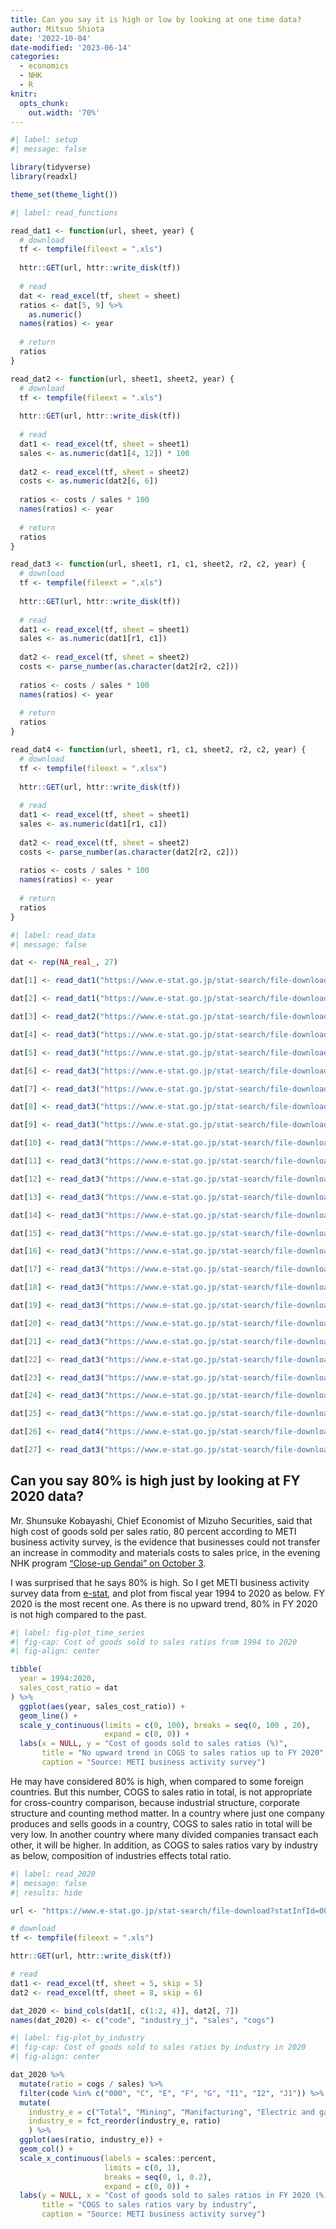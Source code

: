 ```yaml
---
title: Can you say it is high or low by looking at one time data?
author: Mitsuo Shiota
date: '2022-10-04'
date-modified: '2023-06-14'
categories:
  - economics
  - NHK
  - R
knitr: 
  opts_chunk: 
    out.width: '70%'
---
```


```r
#| label: setup
#| message: false

library(tidyverse)
library(readxl)

theme_set(theme_light())
```

```r
#| label: read_functions

read_dat1 <- function(url, sheet, year) {
  # download
  tf <- tempfile(fileext = ".xls")
  
  httr::GET(url, httr::write_disk(tf))
  
  # read
  dat <- read_excel(tf, sheet = sheet)
  ratios <- dat[5, 9] %>% 
    as.numeric()
  names(ratios) <- year
  
  # return
  ratios
}

read_dat2 <- function(url, sheet1, sheet2, year) {
  # download
  tf <- tempfile(fileext = ".xls")
  
  httr::GET(url, httr::write_disk(tf))
  
  # read
  dat1 <- read_excel(tf, sheet = sheet1)
  sales <- as.numeric(dat1[4, 12]) * 100
  
  dat2 <- read_excel(tf, sheet = sheet2)
  costs <- as.numeric(dat2[6, 6])
  
  ratios <- costs / sales * 100
  names(ratios) <- year
  
  # return
  ratios
}

read_dat3 <- function(url, sheet1, r1, c1, sheet2, r2, c2, year) {
  # download
  tf <- tempfile(fileext = ".xls")
  
  httr::GET(url, httr::write_disk(tf))
  
  # read
  dat1 <- read_excel(tf, sheet = sheet1)
  sales <- as.numeric(dat1[r1, c1])
  
  dat2 <- read_excel(tf, sheet = sheet2)
  costs <- parse_number(as.character(dat2[r2, c2]))
  
  ratios <- costs / sales * 100
  names(ratios) <- year
  
  # return
  ratios
}

read_dat4 <- function(url, sheet1, r1, c1, sheet2, r2, c2, year) {
  # download
  tf <- tempfile(fileext = ".xlsx")
  
  httr::GET(url, httr::write_disk(tf))
  
  # read
  dat1 <- read_excel(tf, sheet = sheet1)
  sales <- as.numeric(dat1[r1, c1])
  
  dat2 <- read_excel(tf, sheet = sheet2)
  costs <- parse_number(as.character(dat2[r2, c2]))
  
  ratios <- costs / sales * 100
  names(ratios) <- year
  
  # return
  ratios
}
```

```r
#| label: read_data
#| message: false

dat <- rep(NA_real_, 27)

dat[1] <- read_dat1("https://www.e-stat.go.jp/stat-search/file-download?statInfId=000031365960&fileKind=0", 8, 1994)

dat[2] <- read_dat1("https://www.e-stat.go.jp/stat-search/file-download?statInfId=000031365902&fileKind=0", 10, 1995)

dat[3] <- read_dat2("https://www.e-stat.go.jp/stat-search/file-download?statInfId=000031365900&fileKind=0", 2, 11, 1996)

dat[4] <- read_dat3("https://www.e-stat.go.jp/stat-search/file-download?statInfId=000031365898&fileKind=0", 8, 4, 3, 11, 5, 6, 1997)

dat[5] <- read_dat3("https://www.e-stat.go.jp/stat-search/file-download?statInfId=000002335269&fileKind=0", 16, 4, 3, 19, 6, 6, 1998)

dat[6] <- read_dat3("https://www.e-stat.go.jp/stat-search/file-download?statInfId=000002335267&fileKind=0", 15, 4, 3, 18, 6, 6, 1999)

dat[7] <- read_dat3("https://www.e-stat.go.jp/stat-search/file-download?statInfId=000002335264&fileKind=0", 16, 4, 3, 19, 6, 6, 2000)

dat[8] <- read_dat3("https://www.e-stat.go.jp/stat-search/file-download?statInfId=000002335251&fileKind=0", 16, 4, 3, 19, 6, 6, 2001)

dat[9] <- read_dat3("https://www.e-stat.go.jp/stat-search/file-download?statInfId=000002335238&fileKind=0", 6, 4, 3, 9, 6, 6, 2002)

dat[10] <- read_dat3("https://www.e-stat.go.jp/stat-search/file-download?statInfId=000002335227&fileKind=0", 5, 4, 3, 8, 6, 6, 2003)

dat[11] <- read_dat3("https://www.e-stat.go.jp/stat-search/file-download?statInfId=000002335186&fileKind=0", 6, 5, 6, 9, 6, 6, 2004)

dat[12] <- read_dat3("https://www.e-stat.go.jp/stat-search/file-download?statInfId=000002335198&fileKind=0", 5, 5, 3, 8, 6, 6, 2005)

dat[13] <- read_dat3("https://www.e-stat.go.jp/stat-search/file-download?statInfId=000002332496&fileKind=0", 5, 4, 3, 8, 6, 6, 2006)

dat[14] <- read_dat3("https://www.e-stat.go.jp/stat-search/file-download?statInfId=000008797328&fileKind=0", 5, 5, 3, 8, 6, 6, 2007)

dat[15] <- read_dat3("https://www.e-stat.go.jp/stat-search/file-download?statInfId=000008862770&fileKind=0", 5, 4, 3, 8, 6, 6, 2008)

dat[16] <- read_dat3("https://www.e-stat.go.jp/stat-search/file-download?statInfId=000012448588&fileKind=0", 5, 4, 3, 8, 6, 6, 2009)

dat[17] <- read_dat3("https://www.e-stat.go.jp/stat-search/file-download?statInfId=000031364720&fileKind=0", 5, 4, 3, 8, 6, 6, 2010)

dat[18] <- read_dat3("https://www.e-stat.go.jp/stat-search/file-download?statInfId=000031364766&fileKind=0", 5, 4, 3, 8, 6, 6, 2011)

dat[19] <- read_dat3("https://www.e-stat.go.jp/stat-search/file-download?statInfId=000031364844&fileKind=0", 5, 4, 3, 8, 6, 6, 2012)

dat[20] <- read_dat3("https://www.e-stat.go.jp/stat-search/file-download?statInfId=000031364750&fileKind=0", 5, 4, 3, 8, 6, 6, 2013)

dat[21] <- read_dat3("https://www.e-stat.go.jp/stat-search/file-download?statInfId=000031435520&fileKind=0", 5, 4, 3, 8, 6, 6, 2014)

dat[22] <- read_dat3("https://www.e-stat.go.jp/stat-search/file-download?statInfId=000031626692&fileKind=0", 5, 4, 3, 8, 6, 6, 2015)

dat[23] <- read_dat3("https://www.e-stat.go.jp/stat-search/file-download?statInfId=000031735887&fileKind=0", 5, 4, 3, 8, 6, 6, 2016)

dat[24] <- read_dat3("https://www.e-stat.go.jp/stat-search/file-download?statInfId=000031841099&fileKind=0", 5, 4, 3, 8, 6, 6, 2017)

dat[25] <- read_dat3("https://www.e-stat.go.jp/stat-search/file-download?statInfId=000031974813&fileKind=0", 5, 4, 3, 8, 6, 6, 2018)

dat[26] <- read_dat4("https://www.e-stat.go.jp/stat-search/file-download?statInfId=000032116539&fileKind=0", 5, 6, 4, 8, 7, 7, 2019)

dat[27] <- read_dat3("https://www.e-stat.go.jp/stat-search/file-download?statInfId=000032210740&fileKind=0", 5, 6, 4, 8, 7, 7, 2020)
```

## Can you say 80% is high just by looking at FY 2020 data?

Mr. Shunsuke Kobayashi, Chief Economist of Mizuho Securities, said that high cost of goods sold per sales ratio, 80 percent according to METI business activity survey, is the evidence that businesses could not transfer an increase in commodity and materials costs to sales price, in the evening NHK program ["Close-up Gendai" on October 3](https://www.nhk.or.jp/gendai/articles/4708/).

I was surprised that he says 80% is high. So I get METI business activity survey data from [e-stat](https://www.e-stat.go.jp/stat-search?page=1&toukei=00550100), and plot from fiscal year 1994 to 2020 as below. FY 2020 is the most recent one. As there is no upward trend, 80% in FY 2020 is not high compared to the past.

```r
#| label: fig-plot_time_series
#| fig-cap: Cost of goods sold to sales ratios from 1994 to 2020
#| fig-align: center

tibble(
  year = 1994:2020,
  sales_cost_ratio = dat
) %>% 
  ggplot(aes(year, sales_cost_ratio)) +
  geom_line() +
  scale_y_continuous(limits = c(0, 100), breaks = seq(0, 100 , 20), 
                     expand = c(0, 0)) +
  labs(x = NULL, y = "Cost of goods sold to sales ratios (%)",
       title = "No upward trend in COGS to sales ratios up to FY 2020",
       caption = "Source: METI business activity survey")
```

He may have considered 80% is high, when compared to some foreign countries. But this number, COGS to sales ratio in total, is not appropriate for cross-country comparison, because industrial structure, corporate structure and counting method matter. In a country where just one company produces and sells goods in a country, COGS to sales ratio in total will be very low. In another country where many divided companies transact each other, it will be higher. In addition, as COGS to sales ratios vary by industry as below, composition of industries effects total ratio.

```r
#| label: read_2020
#| message: false
#| results: hide

url <- "https://www.e-stat.go.jp/stat-search/file-download?statInfId=000032210740&fileKind=0"

# download
tf <- tempfile(fileext = ".xls")

httr::GET(url, httr::write_disk(tf))

# read
dat1 <- read_excel(tf, sheet = 5, skip = 5)
dat2 <- read_excel(tf, sheet = 8, skip = 6)

dat_2020 <- bind_cols(dat1[, c(1:2, 4)], dat2[, 7])
names(dat_2020) <- c("code", "industry_j", "sales", "cogs")
```

```r
#| label: fig-plot_by_industry
#| fig-cap: Cost of goods sold to sales ratios by industry in 2020
#| fig-align: center

dat_2020 %>% 
  mutate(ratio = cogs / sales) %>% 
  filter(code %in% c("000", "C", "E", "F", "G", "I1", "I2", "J1")) %>% 
  mutate(
    industry_e = c("Total", "Mining", "Manifacturing", "Electric and gas", "Information and communication", "Wholesale", "Retail", "Credit card finance"),
    industry_e = fct_reorder(industry_e, ratio)
    ) %>% 
  ggplot(aes(ratio, industry_e)) +
  geom_col() +
  scale_x_continuous(labels = scales::percent,
                     limits = c(0, 1),
                     breaks = seq(0, 1, 0.2),
                     expand = c(0, 0)) +
  labs(y = NULL, x = "Cost of goods sold to sales ratios in FY 2020 (%)",
       title = "COGS to sales ratios vary by industry",
       caption = "Source: METI business activity survey")
```
